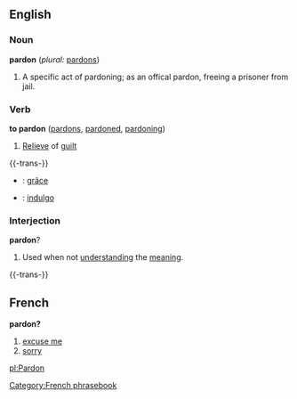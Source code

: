 ==English==

===Noun===
'''pardon'''  (''plural:'' [[pardons]])
# A specific act of pardoning; as an offical pardon, freeing a prisoner from jail.

===Verb===
'''to pardon'''  ([[pardons]], [[pardoned]], [[pardoning]])
# [[Relieve]] of [[guilt]]

{{-trans-}}

* {{fr}} : [[grâce]]
* {{io}} : [[indulgo]]

===Interjection===
'''pardon'''?
# Used when not [[understand]]ing the [[meaning]].

{{-trans-}}



==French==
'''pardon?'''
#[[excuse me]]
#[[sorry]]
[[Category:French phrasebook]]
[[pl:Pardon]]